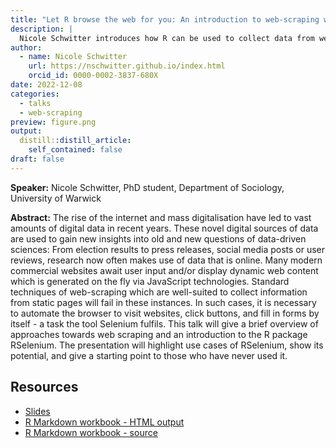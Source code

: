 ```yaml
---
title: "Let R browse the web for you: An introduction to web-scraping with RSelenium"
description: |
  Nicole Schwitter introduces how R can be used to collect data from web pages.
author:
  - name: Nicole Schwitter
    url: https://nschwitter.github.io/index.html
    orcid_id: 0000-0002-3837-680X
date: 2022-12-08
categories:
  - talks
  - web-scraping
preview: figure.png
output:
  distill::distill_article:
    self_contained: false
draft: false
---
```


**Speaker:**
Nicole Schwitter, PhD student, Department of Sociology, University of Warwick

**Abstract:**
The rise of the internet and mass digitalisation have led to vast amounts of digital data in recent years. These novel digital sources of data are used to gain new insights into old and new questions of data-driven sciences: From election results to press releases, social media posts or user reviews, research now often makes use of data that is online. Many modern commercial websites await user input and/or display dynamic web content which is generated on the fly via JavaScript technologies. Standard techniques of web-scraping which are well-suited to collect information from static pages will fail in these instances. In such cases, it is necessary to automate the browser to visit websites, click buttons, and fill in forms by itself - a task the tool Selenium fulfils. This talk will give a brief overview of approaches towards web scraping and an introduction to the R package RSelenium. The presentation will highlight use cases of RSelenium, show its potential, and give a starting point to those who have never used it.


## Resources

* [Slides](resources/RSelenium_slides.pdf){target="_blank"}
* [R Markdown workbook - HTML output](resources/RSelenium.html){target="_blank"}
* [R Markdown workbook - source](https://github.com/nschwitter/RSelenium-warwick/blob/main/RSelenium.Rmd){target="_blank"}